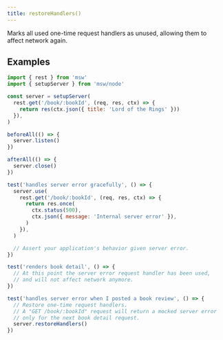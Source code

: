 ```yaml
---
title: restoreHandlers()
---
```


Marks all used one-time request handlers as unused, allowing them to affect network again.

## Examples

```js showLineNumbers focusedLines=21-24,40
import { rest } from 'msw'
import { setupServer } from 'msw/node'

const server = setupServer(
  rest.get('/book/:bookId', (req, res, ctx) => {
    return res(ctx.json({ title: 'Lord of the Rings' }))
  }),
)

beforeAll(() => {
  server.listen()
})

afterAll(() => {
  server.close()
})

test('handles server error gracefully', () => {
  server.use(
    rest.get('/book/:bookId', (req, res, ctx) => {
      return res.once(
        ctx.status(500),
        ctx.json({ message: 'Internal server error' }),
      )
    }),
  )

  // Assert your application's behavior given server error.
})

test('renders book detail', () => {
  // At this point the server error request handler has been used,
  // and will not affect network anymore.
})

test('handles server error when I posted a book review', () => {
  // Restore one-time request handlers.
  // A "GET /book/:bookId" request will return a mocked server error
  // only for the next book detail request.
  server.restoreHandlers()
})
```
